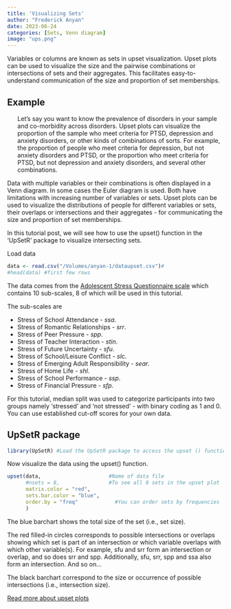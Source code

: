 ```yaml
---
title: 'Visualizing Sets'
author: "Frederick Anyan"
date: 2023-06-24
categories: [Sets, Venn diagram]
image: "ups.png"
---
```

Variables or columns are known as sets in upset visualization. Upset plots can be used to visualize the size and the pairwise combinations or intersections of sets and their aggregates. This facilitates easy-to-understand communication of the size and proportion of set memberships. 

## Example
<ul> Let's say you want to know the prevalence of disorders in your sample and co-morbidity across disorders. Upset plots can visualize the proportion of the sample who meet criteria for PTSD, depression and anxiety disorders, or other kinds of combinations of sorts. For example, the proportion of people who meet criteria for depression, but not anxiety disorders and PTSD, or the proportion who meet criteria for PTSD, but not depression and anxiety disorders, and several other combinations. </ul>

Data with multiple variables or their combinations is often displayed in a Venn diagram. In some cases the Euler diagram is used. Both have limitations with increasing number of variables or sets. Upset plots can be used to visualize the distributions of people for different variables or sets, their overlaps or intersections and their aggregates - for communicating the size and proportion of set memberships. 

In this tutorial post, we will see how to use the upset() function in the 'UpSetR' package to visualize intersecting sets.  

Load data
```r
data <- read.csv("/Volumes/anyan-1/dataupset.csv")#
#head(data) #first few rows
```

The data comes from the [Adolescent Stress Questionnaire scale](https://doi.org/10.1016/j.adolescence.2006.04.004) which contains 10 sub-scales, 8 of which will be used in this tutorial. 

The sub-scales are 
<ul>
 <li>Stress of School Attendance - _ssa_.</li> 
 <li>Stress of Romantic Relationships - _srr_.</li> 
 <li>Stress of Peer Pressure - _spp_.</li> 
 <li>Stress of Teacher Interaction - _stin_.</li> 
 <li>Stress of Future Uncertainty - _sfu_.</li> 
 <li>Stress of School/Leisure Conflict - _slc_.</li> 
 <li>Stress of Emerging Adult Responsibility - _sear_.</li> 
 <li>Stress of Home Life - _shl_.</li> 
 <li>Stress of School Performance - _ssp_.</li> 
 <li>Stress of Financial Pressure - _sfp_.</li> 
</ul>

For this tutorial, median split was used to categorize participants into two groups namely 'stressed' and 'not stressed' - with binary coding as 1 and 0. You can use established cut-off scores for your own data.

## UpSetR package 
```r
library(UpSetR) #Load the UpSetR package to access the upset () function
```

Now visualize the data using the upset() function. 
```r
upset(data,                      #Name of data file 
      #nsets = 8,                #To see all 8 sets in the upset plot
      matrix.color = "red", 
      sets.bar.color = "blue", 
      order.by = "freq"            #You can order sets by frequencies 
      ) 
```


The blue barchart shows the total size of the set (i.e., set size). 

The red filled-in circles corresponds to possible intersections or overlaps showing which set is part of an intersection or which variable overlaps with which other variable(s). For example, sfu and srr form an intersection or overlap, and so does srr and spp. Additionally, sfu, srr, spp and ssa also form an intersection. And so on... 

The black barchart correspond to the size or occurrence of possible intersections (i.e., intersection size).  


[Read more about upset plots](https://upset.app/advanced/) 